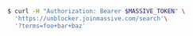 ```bash
$ curl -H "Authorization: Bearer $MASSIVE_TOKEN" \
  'https://unblocker.joinmassive.com/search'\
  '?terms=foo+bar+baz'
```
